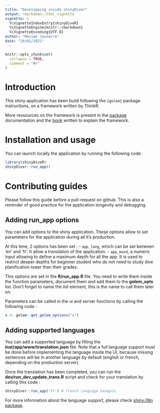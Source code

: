 ```yaml
---
title: "Developping inside shinyDiver"
output: rmarkdown::html_vignette
vignette: >
  %\VignetteIndexEntry{shinyDiveR}
  %\VignetteEngine{knitr::rmarkdown}
  %\VignetteEncoding{UTF-8}
author: "Maxime Jaunatre"
date: "29/01/2021"
---
```


```r
knitr::opts_chunk$set(
  collapse = TRUE,
  comment = "#>"
)
```

# Introduction

This shiny application has been build following the `{golem}` package instructions, on a framework written by ThinkR.

More ressources on the framework is present in the [package](https://rtask.thinkr.fr/fr/demarrer-avec-golem/) documentation and the [book](https://engineering-shiny.org/) written to explain the framework.

# Installation and usage

You can launch locally the application by running the following code.

```r
library(shinyDiveR)
shinyDiver::run_app()
```

# Contributing guides

Please follow this guide before a pull-request on github. This is also a reminder of good practice for the application longevity and debugging.

## Adding run_app options

You can add options to the shiny application. These options allow to set parameters for the application during all it's production.

At this time, 2 options has been set :
- `app_lang`, which can be set between 'en' and 'fr'. It allow a translation of the application. 
- `app_maxd`, a numeric input allowing to define a maximum depth for all the app. It is used to restrict deeper depths for beginner student who do not need to study dive planification lower than their grades.

This options are set in the **R/run_app.R** file. You need to write them inside the function parameters, document them and add them to the **golem_opts** list. Don't forget to name the list element, this is the name to call them later on.

Parameters can be called in the ui and server functions by calling the following code :

```r
x <- golem::get_golem_options("x")
```

## Adding supported languages

You can add a supported language by filling the **inst/app/www/translation.json** file. Note that a full language support must be done before implementing the language inside the UI, because missing sentences will be in another language by default (english or french, depending on the production server). 

Once the translation has been completed, you can run the **dev/run_dev_update_trans.R** script and check for your translation by calling this code :

```r
shinyDiver::run_app('fr') # french language example.
```

For more information about the language support, please check [shiny.i18n package](https://github.com/Appsilon/shiny.i18n). 
